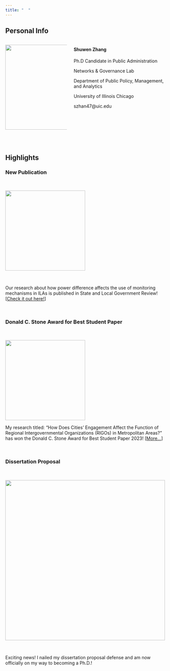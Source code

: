 ```yaml
---
title: "  "
---
```


## **Personal Info**

::: columns
::: {.column width="40%"}
![](Image/ProfilePhoto2.jpg){width="265"}
:::

::: {.column width="60%"}
#### **Shuwen Zhang**

<div>

Ph.D Candidate in Public Administration

Networks & Governance Lab

Department of Public Policy, Management, and Analytics

University of Illinois Chicago

szhan47\@uic.edu

</div>
:::
:::

\

## **Highlights**

### <i class="bi bi-megaphone"></i> New Publication

\

![](Image/slgb_56_1.largecover.png){fig-align="center" width="250"}

\

Our research about how power difference affects the use of monitoring mechanisms in ILAs is published in State and Local Government Review! \[[Check it out here!](https://doi.org/10.1177/0160323X231208958)\]

\

### <i class="bi bi-megaphone"></i> Donald C. Stone Award for Best Student Paper

\

![](Image/788AFB6E-152E-44B4-932D-140DDE45E05B_1_105_c.jpeg){fig-align="center" width="250"}

My research titled: “How Does Cities’ Engagement Affect the Function of Regional Intergovernmental Organizations (RIGOs) in Metropolitan Areas?” has won the Donald C. Stone Award for Best Student Paper 2023! \[[More...](https://siam-aspa.net/2023/04/26/annual-siam-awards-at-aspa-2023/)\]

\

### <i class="bi bi-megaphone"></i> Dissertation Proposal

\

![](Image/Proposal.jpg){fig-align="center" width="500"}

\

Exciting news! I nailed my dissertation proposal defense and am now officially on my way to becoming a Ph.D.!
